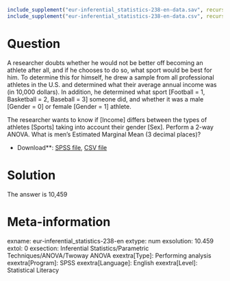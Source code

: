 ```r
include_supplement("eur-inferential_statistics-238-en-data.sav", recursive = TRUE)
include_supplement("eur-inferential_statistics-238-en-data.csv", recursive = TRUE)
```

Question
========
A researcher doubts whether he would not be better off becoming an athlete after all, and if he chooses to do so, what sport would be best for him. To determine this for himself, he drew a sample from all professional athletes in the U.S. and determined what their average annual income was (in 10,000 dollars). In addition, he determined what sport [Football = 1, Basketball = 2, Baseball = 3] someone did, and whether it was a male [Gender = 0] or female [Gender = 1] athlete.

The researcher wants to know if [Income] differs between the types of athletes [Sports] taking into account their gender [Sex]. Perform a 2-way ANOVA. What is men's Estimated Marginal Mean (3 decimal places)?

* Download**: [SPSS file](eur-inferential_statistics-238-en-data.sav), [CSV file](eur-inferential_statistics-238-en-data.csv)


Solution
========
The answer is 10,459

Meta-information
================
exname: eur-inferential_statistics-238-en
extype: num
exsolution: 10.459
extol: 0
exsection: Inferential Statistics/Parametric Techniques/ANOVA/Twoway ANOVA
exextra[Type]: Performing analysis
exextra[Program]: SPSS
exextra[Language]: English
exextra[Level]: Statistical Literacy
